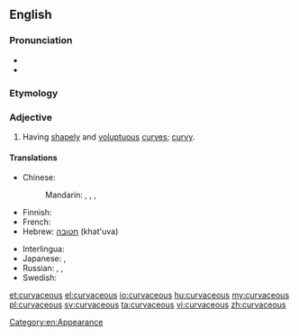 ==English==

===Pronunciation===
* {{audio|en-uk-curvaceous.ogg|Audio (UK)}}
* {{rhymes|eɪʃəs}}

===Etymology===
{{suffix|curve|aceous}}

===Adjective===
{{en-adj}}

# {{qualifier|of a woman}} Having [[shapely]] and [[voluptuous]] [[curve]]s; [[curvy]].

====Translations====
{{trans-top|having shapely and voluptuous curves}}
* Chinese:
*: Mandarin: {{t|cmn|凹凸有致|tr=āotūyǒuzhì|sc=Hani}}, {{t|cmn|豐滿|sc=Hani}}, {{t+|cmn|丰满|tr=fēngmǎn|sc=Hani}}, {{t+|cmn|肉感|tr=ròugǎn|sc=Hani}}
* Finnish: {{t+|fi|kurvikas}}
* French: {{t+|fr|plantureux}}
* Hebrew: [[חטובה]] (khat'uva) {{f}}
{{trans-mid}}
* Interlingua: {{t|ia|curvace}}
* Japanese: {{t|ja|肉感的|alt=肉感的な|tr=にっかんてきな, nikkanteki-na}}, {{t+|ja|豊満|alt=豊満な|tr=ほうまんな, hōman-na}}
* Russian: {{t+|ru|фигуристый|tr=figúristyj}}, {{t+|ru|пышный|tr=pýšnyi}}, {{t|ru|[[с]] [[красивый|красивыми]] [[округлый|округлыми]] [[форма|формами]]|tr=s krasívymi okrúglymi fórmami}}
* Swedish: {{t+|sv|kurvig}}
{{trans-bottom}}

[[Category:en:Appearance]]

[[et:curvaceous]]
[[el:curvaceous]]
[[io:curvaceous]]
[[hu:curvaceous]]
[[my:curvaceous]]
[[pl:curvaceous]]
[[sv:curvaceous]]
[[ta:curvaceous]]
[[vi:curvaceous]]
[[zh:curvaceous]]